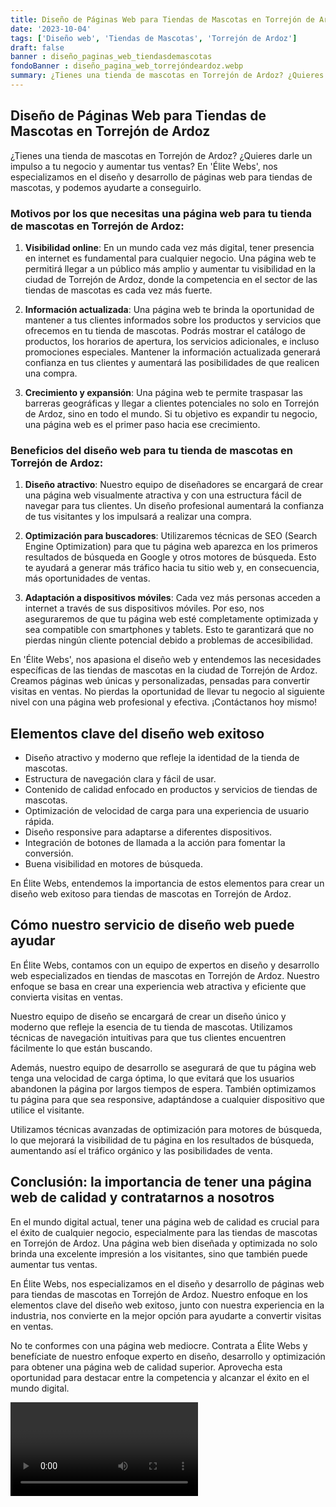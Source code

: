 ```yaml
---
title: Diseño de Páginas Web para Tiendas de Mascotas en Torrejón de Ardoz
date: '2023-10-04'
tags: ['Diseño web', 'Tiendas de Mascotas', 'Torrejón de Ardoz']
draft: false
banner : diseño_paginas_web_tiendasdemascotas
fondoBanner : diseño_pagina_web_torrejóndeardoz.webp
summary: ¿Tienes una tienda de mascotas en Torrejón de Ardoz? ¿Quieres darle un impulso a tu negocio y aumentar tus ventas? En 'Élite Webs', nos especializamos en el diseño y desarrollo de páginas web para tiendas de mascotas, y podemos ayudarte a conseguirlo.
---
```


## Diseño de Páginas Web para Tiendas de Mascotas en Torrejón de Ardoz

¿Tienes una tienda de mascotas en Torrejón de Ardoz? ¿Quieres darle un impulso a tu negocio y aumentar tus ventas? En 'Élite Webs', nos especializamos en el diseño y desarrollo de páginas web para tiendas de mascotas, y podemos ayudarte a conseguirlo.

### Motivos por los que necesitas una página web para tu tienda de mascotas en Torrejón de Ardoz:

1. **Visibilidad online**: En un mundo cada vez más digital, tener presencia en internet es fundamental para cualquier negocio. Una página web te permitirá llegar a un público más amplio y aumentar tu visibilidad en la ciudad de Torrejón de Ardoz, donde la competencia en el sector de las tiendas de mascotas es cada vez más fuerte.

2. **Información actualizada**: Una página web te brinda la oportunidad de mantener a tus clientes informados sobre los productos y servicios que ofrecemos en tu tienda de mascotas. Podrás mostrar el catálogo de productos, los horarios de apertura, los servicios adicionales, e incluso promociones especiales. Mantener la información actualizada generará confianza en tus clientes y aumentará las posibilidades de que realicen una compra.

3. **Crecimiento y expansión**: Una página web te permite traspasar las barreras geográficas y llegar a clientes potenciales no solo en Torrejón de Ardoz, sino en todo el mundo. Si tu objetivo es expandir tu negocio, una página web es el primer paso hacia ese crecimiento.

### Beneficios del diseño web para tu tienda de mascotas en Torrejón de Ardoz:

1. **Diseño atractivo**: Nuestro equipo de diseñadores se encargará de crear una página web visualmente atractiva y con una estructura fácil de navegar para tus clientes. Un diseño profesional aumentará la confianza de tus visitantes y los impulsará a realizar una compra.

2. **Optimización para buscadores**: Utilizaremos técnicas de SEO (Search Engine Optimization) para que tu página web aparezca en los primeros resultados de búsqueda en Google y otros motores de búsqueda. Esto te ayudará a generar más tráfico hacia tu sitio web y, en consecuencia, más oportunidades de ventas.

3. **Adaptación a dispositivos móviles**: Cada vez más personas acceden a internet a través de sus dispositivos móviles. Por eso, nos aseguraremos de que tu página web esté completamente optimizada y sea compatible con smartphones y tablets. Esto te garantizará que no pierdas ningún cliente potencial debido a problemas de accesibilidad.

En 'Élite Webs', nos apasiona el diseño web y entendemos las necesidades específicas de las tiendas de mascotas en la ciudad de Torrejón de Ardoz. Creamos páginas web únicas y personalizadas, pensadas para convertir visitas en ventas. No pierdas la oportunidad de llevar tu negocio al siguiente nivel con una página web profesional y efectiva. ¡Contáctanos hoy mismo!

<GifSeo />

<Cta />

## Elementos clave del diseño web exitoso

- Diseño atractivo y moderno que refleje la identidad de la tienda de mascotas.
- Estructura de navegación clara y fácil de usar.
- Contenido de calidad enfocado en productos y servicios de tiendas de mascotas.
- Optimización de velocidad de carga para una experiencia de usuario rápida.
- Diseño responsive para adaptarse a diferentes dispositivos.
- Integración de botones de llamada a la acción para fomentar la conversión.
- Buena visibilidad en motores de búsqueda.

En Élite Webs, entendemos la importancia de estos elementos para crear un diseño web exitoso para tiendas de mascotas en Torrejón de Ardoz.

## Cómo nuestro servicio de diseño web puede ayudar

En Élite Webs, contamos con un equipo de expertos en diseño y desarrollo web especializados en tiendas de mascotas en Torrejón de Ardoz. Nuestro enfoque se basa en crear una experiencia web atractiva y eficiente que convierta visitas en ventas.

Nuestro equipo de diseño se encargará de crear un diseño único y moderno que refleje la esencia de tu tienda de mascotas. Utilizamos técnicas de navegación intuitivas para que tus clientes encuentren fácilmente lo que están buscando.

Además, nuestro equipo de desarrollo se asegurará de que tu página web tenga una velocidad de carga óptima, lo que evitará que los usuarios abandonen la página por largos tiempos de espera. También optimizamos tu página para que sea responsive, adaptándose a cualquier dispositivo que utilice el visitante.

Utilizamos técnicas avanzadas de optimización para motores de búsqueda, lo que mejorará la visibilidad de tu página en los resultados de búsqueda, aumentando así el tráfico orgánico y las posibilidades de venta.

## Conclusión: la importancia de tener una página web de calidad y contratarnos a nosotros

En el mundo digital actual, tener una página web de calidad es crucial para el éxito de cualquier negocio, especialmente para las tiendas de mascotas en Torrejón de Ardoz. Una página web bien diseñada y optimizada no solo brinda una excelente impresión a los visitantes, sino que también puede aumentar tus ventas.

En Élite Webs, nos especializamos en el diseño y desarrollo de páginas web para tiendas de mascotas en Torrejón de Ardoz. Nuestro enfoque en los elementos clave del diseño web exitoso, junto con nuestra experiencia en la industria, nos convierte en la mejor opción para ayudarte a convertir visitas en ventas.

No te conformes con una página web mediocre. Contrata a Élite Webs y benefíciate de nuestro enfoque experto en diseño, desarrollo y optimización para obtener una página web de calidad superior. Aprovecha esta oportunidad para destacar entre la competencia y alcanzar el éxito en el mundo digital.

<Video />

<CtaBot job='Tiendas de Mascotas' city='Torrejón de Ardoz'/>

<Gmaps query='Torrejón de Ardoz+españa+maps' />